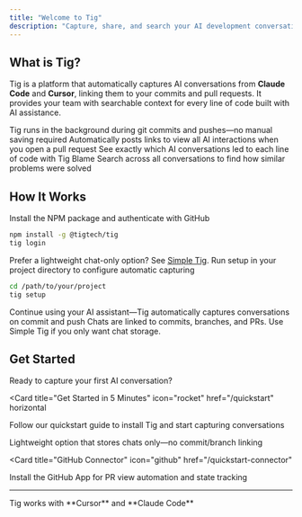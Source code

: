 ```yaml
---
title: "Welcome to Tig"
description: "Capture, share, and search your AI development conversations"
---
```


## What is Tig?

Tig is a platform that automatically captures AI conversations from **Claude Code** and **Cursor**, linking them to your commits and pull requests. It provides your team with searchable context for every line of code built with AI assistance.

<CardGroup cols={2}>
<Card title="Automatic Capture" icon="robot">
  Tig runs in the background during git commits and pushes—no manual saving required
</Card>

<Card title="PR View" icon="code-pull-request">
  Automatically posts links to view all AI interactions when you open a pull request
</Card>

<Card title="Code Context" icon="code-commit">
  See exactly which AI conversations led to each line of code with Tig Blame
</Card>

<Card title="Team Search" icon="magnifying-glass">
  Search across all conversations to find how similar problems were solved
</Card>
</CardGroup>

## How It Works

<Steps>
<Step title="Install Tig">
  Install the NPM package and authenticate with GitHub

  ```bash
  npm install -g @tigtech/tig
  tig login
  ```
  
  <Tip>
  Prefer a lightweight chat-only option? See <a href="/quickstart-simple-tig">Simple Tig</a>.
  </Tip>
</Step>

<Step title="Set Up Your Project">
  Run setup in your project directory to configure automatic capturing

  ```bash
  cd /path/to/your/project
  tig setup
  ```
</Step>

<Step title="Code as Usual">
  Continue using your AI assistant—Tig automatically captures conversations on commit and push
  
  <Info>
  Chats are linked to commits, branches, and PRs. Use Simple Tig if you only want chat storage.
  </Info>
</Step>

</Steps>

## Get Started

Ready to capture your first AI conversation?

<Card
  title="Get Started in 5 Minutes"
  icon="rocket"
  href="/quickstart"
  horizontal
>
  Follow our quickstart guide to install Tig and start capturing conversations
</Card>

<CardGroup cols={3}>
<Card
  title="Saving Chats (Simple Tig)"
  icon="messages"
  href="/quickstart-simple-tig"
>
  Lightweight option that stores chats only—no commit/branch linking
</Card>

<Card
  title="GitHub Connector"
  icon="github"
  href="/quickstart-connector"
>
  Install the GitHub App for PR view automation and state tracking
</Card>
</CardGroup>

---

<Info>
Tig works with **Cursor** and **Claude Code**
</Info>
